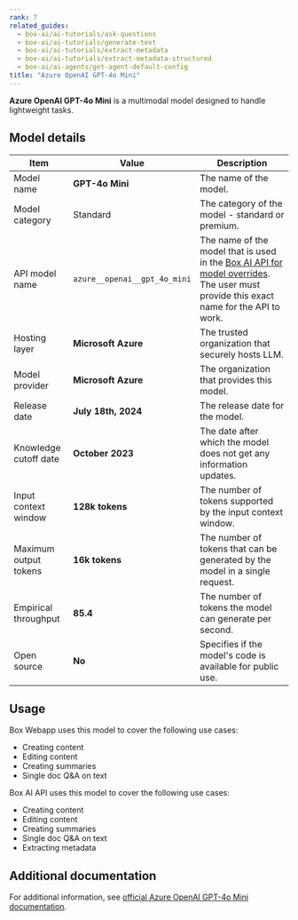 ```yaml
---
rank: 7
related_guides:
  - box-ai/ai-tutorials/ask-questions
  - box-ai/ai-tutorials/generate-text
  - box-ai/ai-tutorials/extract-metadata
  - box-ai/ai-tutorials/extract-metadata-structured
  - box-ai/ai-agents/get-agent-default-config
title: "Azure OpenAI GPT-4o Mini"
---
```

**Azure OpenAI GPT-4o Mini** is a multimodal model designed to handle lightweight tasks.

## Model details

| Item  | Value | Description |
|-----------|----------|----------|
|Model name|**GPT-4o Mini**| The name of the model. | 
| Model category | Standard | The category of the model - standard or premium. |
|API model name|`azure__openai__gpt_4o_mini`| The name of the model that is used in the [Box AI API for model overrides][overrides]. The user must provide this exact name for the API to work. |
|Hosting layer| **Microsoft Azure** | The trusted organization that securely hosts LLM. |
|Model provider|**Microsoft Azure**| The organization that provides this model. |
|Release date|**July 18th, 2024** | The release date for the model.|
|Knowledge cutoff date| **October 2023**| The date after which the model does not get any information updates. |
|Input context window |**128k tokens**| The number of tokens supported by the input context window.| 
|Maximum output tokens |**16k tokens** |The number of tokens that can be generated by the model in a single request.| 
|Empirical throughput| **85.4** | The number of tokens the model can generate per second.|
|Open source | **No** | Specifies if the model's code is available for public use.|

## Usage

Box Webapp uses this model to cover the following use cases:

* Creating content
* Editing content
* Creating summaries
* Single doc Q&A on text

Box AI API uses this model to cover the following use cases:

* Creating content
* Editing content
* Creating summaries
* Single doc Q&A on text
* Extracting metadata

## Additional documentation

For additional information, see [official Azure OpenAI GPT-4o Mini documentation][azure-ai-mini-4o-model].

[azure-ai-mini-4o-model]: https://learn.microsoft.com/en-us/azure/ai-services/openai/concepts/models?tabs=python-secure#gpt-4o-and-gpt-4-turbo
[overrides]: g://box-ai/ai-agents/ai-agent-overrides
